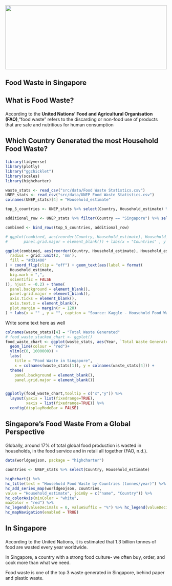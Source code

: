 <section class="image-container">

<img src="src/images/Food Waste Background image.jpg" style="width: 100%;height:200px;object-fit:cover;"/>

<h1 class="center-text-bg-img">

Food Waste in Singapore

</h1>

<!-- <p class="bottom-right-text-bg-img"> -->

<!-- Image by <a href="https://www.freepik.com/free-photo/close-up-hand-holding-wooden-board_14351726.htm#query=food%20waste&position=26&from_view=search&track=ais" target="_blank">Freepik</a> -->

<!-- </p> -->

</section>

<section class="container">

<h2 class="text-center fw-bold my-4">

What is Food Waste?

</h2>

According to the <strong>United Nations' Food and Agricultural Organisation (FAO)</strong>,"food waste" refers to the discarding or non-food use of products that are safe and nutritious for human consumption

<h2 class="text-center fw-bold my-4">

Which Country Generated the most Household Food Waste?

</h2>

```r
library(tidyverse)
library(plotly)
library("ggchicklet")
library(scales)
library(highcharter) 

waste_stats <- read_csv("src/data/Food Waste Statistics.csv")
UNEP_stats <- read_csv("src/data/UNEP Food Waste Statistics.csv")
colnames(UNEP_stats)[4] = "Household_estimate"

```

<section class="row">

<section class="col-lg-6">

```r
top_5_countries <- UNEP_stats %>% select(Country, Household_estimate) %>% arrange(desc(Household_estimate)) %>% slice(1:5)

additional_row <- UNEP_stats %>% filter(Country == "Singapore") %>% select(Country, Household_estimate)

combined <- bind_rows(top_5_countries, additional_row)

# ggplot(combined, aes(reorder(Country,-Household_estimate), Household_estimate)) + geom_col(fill = "#279b48") + theme(panel.background = element_blank(),
#       panel.grid.major = element_blank()) + labs(x = "Countries" , y = "Household Estimate (Tonnes/Year)",caption = "Source: Kaggle - Household Food Waste Estimate of all Countries")

ggplot(combined, aes(reorder(Country, Household_estimate), Household_estimate)) + geom_chicklet(
  radius = grid::unit(2, 'mm'),
  fill = "#d31400"
) + coord_flip(clip = "off") + geom_text(aes(label = format(
  Household_estimate,
  big.mark = ",",
  scientific = FALSE
)), hjust = -0.2) + theme(
  panel.background = element_blank(),
  panel.grid.major = element_blank(),
  axis.ticks = element_blank(),
  axis.text.x = element_blank(),
  plot.margin = margin(r = 120)
) + labs(x = "" , y = "", caption = "Source: Kaggle - Household Food Waste Estimate of all Countries") 

```

</section>

<section class="col-lg-6">

Write some text here as well

</section>

<section class="col-lg-6">

```r

colnames(waste_stats)[4] = "Total Waste Generated"
# food_waste_stacked_chart <- ggplot()
food_waste_chart <- ggplot(waste_stats, aes(Year, `Total Waste Generated`)) +
  geom_line(colour = "red")+
  ylim(c(0, 1000000)) + 
  labs(
    title = "Food Waste in Singapore",
    x = colnames(waste_stats[1]), y = colnames(waste_stats[4])) +
  theme(
    panel.background = element_blank(),
    panel.grid.major = element_blank())


ggplotly(food_waste_chart,tooltip = c("x","y")) %>% 
  layout(yaxis = list(fixedrange=TRUE),
         xaxis = list(fixedrange=TRUE)) %>% 
  config(displayModeBar = FALSE)
```

</section>

</section>

<h2 class="text-center fw-bold my-4">

Singapore's Food Waste From a Global Perspective

</h2>

Globally, around 17% of total global food production is wasted in households, in the food service and in retail all together (FAO, n.d.).

```r
data(worldgeojson, package = "highcharter")

countries <- UNEP_stats %>% select(Country, Household_estimate)

highchart() %>%
hc_title(text = "Household Food Waste by Countries (tonnes/year)") %>%
hc_add_series_map(worldgeojson, countries,
value = "Household_estimate", joinBy = c("name", "Country")) %>%
hc_colorAxis(minColor = "white",
maxColor = "red") %>%
hc_legend(valueDecimals = 0, valueSuffix = "%") %>% hc_legend(valueDecimals = 0, valueSuffix = "%") %>%
hc_mapNavigation(enabled = TRUE)
```

<h2 class="text-center fw-bold my-4">

In Singapore

</h2>

According to the United Nations, it is estimated that 1.3 billion tonnes of food are wasted every year worldwide.

In Singapore, a country with a strong food culture- we often buy, order, and cook more than what we need.

Food waste is one of the top 3 waste generated in Singapore, behind paper and plastic waste.

</section>
